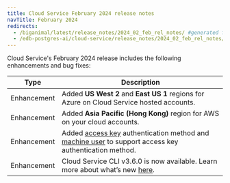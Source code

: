 ```yaml
---
title: Cloud Service February 2024 release notes
navTitle: February 2024
redirects:
  - /biganimal/latest/release_notes/2024_02_feb_rel_notes/ #generated for BigAnimal URL path removal branch
  - /edb-postgres-ai/cloud-service/release_notes/2024_02_feb_rel_notes/
---
```


Cloud Service's February 2024 release includes the following enhancements and bug fixes:

| Type        | Description                                                                                                                                                                                                                                   |
| ----------- | --------------------------------------------------------------------------------------------------------------------------------------------------------------------------------------------------------------------------------------------- |
| Enhancement | Added **US West 2** and **East US 1** regions for Azure on Cloud Service hosted accounts.                                                                                                                                                     |
| Enhancement | Added **Asia Pacific (Hong Kong)** region for AWS on your cloud accounts.                                                                                                                                                                     |
| Enhancement | Added [access key](/edb-postgres-ai/cloud-service/using_the_api/access_key/) authentication method and [machine user](/edb-postgres-ai/cloud-service/console/using/organizations/machine_users/) to support access key authentication method. |
| Enhancement | Cloud Service CLI v3.6.0 is now available. Learn more about what’s new [here](https://cli.biganimal.com/versions/v3.6.0/).                                                                                                                    |
